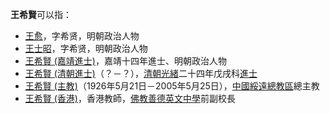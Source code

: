 '''王希賢'''可以指：
* [[王愈|王愈]]，字希贤，明朝政治人物
* [[王士昭|王士昭]]，字希贤，明朝政治人物
* [[王希賢_(嘉靖進士)|王希賢 (嘉靖進士)]]，嘉靖十四年進士、明朝政治人物
* [[王希賢_(清朝進士)|王希賢 (清朝進士)]]（？－？），[[清朝|清朝]][[光緒|光緒]]二十四年戊戌科[[進士|進士]]
* [[王希賢_(主教)|王希賢 (主教)]]（1926年5月21日－2005年5月25日），[[中國|中國]][[綏遠總教區|綏遠總教區]]總主教
* [[王希賢_(香港)|王希賢 (香港)]]，香港教師，[[佛教善德英文中學|佛教善德英文中學]]前副校長
{{Disambig|CAT=三字王姓人名消歧義|xi}}